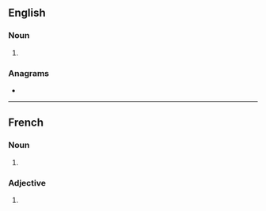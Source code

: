 ==English==

===Noun===
{{head|en|noun form}}

# {{plural of|passager|lang=en}}

===Anagrams===
* {{anagrams|en|a=aaegprsss|grass peas}}

----

==French==

===Noun===
{{head|fr|noun plural form|g=m}}

# {{masculine plural of|passager|lang=fr}}

===Adjective===
{{head|fr|adjective form}}

# {{masculine plural of|passager|lang=fr}}